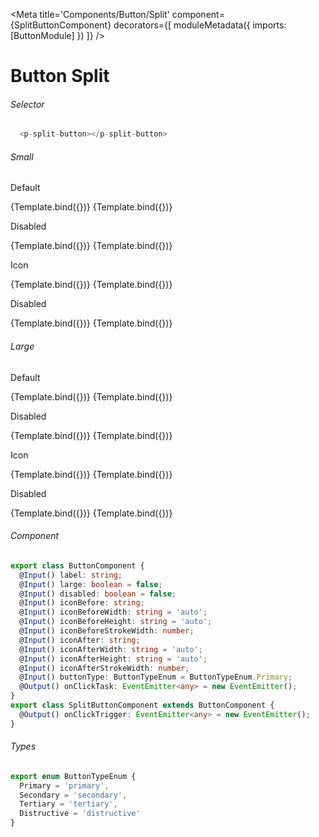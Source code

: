 

<Meta title='Components/Button/Split'
  component={SplitButtonComponent}
  decorators={[
    moduleMetadata({
      imports: [ButtonModule]
    })
  ]}
/>


# Button Split

###### Selector
```ts
  <p-split-button></p-split-button>
```

###### Small
<Canvas>
  <p className="story-title">Default</p>
  <Story name="Primary"
    args={{
      label: 'Label',
      buttonType: ButtonTypeEnum.Primary
    }}>
    {Template.bind({})}
  </Story>
    <Story name="Secondary"
    args={{
      label: 'Label',
      buttonType: ButtonTypeEnum.Secondary
    }}>
    {Template.bind({})}
  </Story>
  <p className="story-title">Disabled</p>
  <Story name="Primary Disabled"
    args={{
      label: 'Label',
      disabled: true,
      buttonType: ButtonTypeEnum.Primary
    }}>
    {Template.bind({})}
  </Story>
  <Story name="Secondary Disabled"
    args={{
      label: 'Label',
      disabled: true,
      buttonType: ButtonTypeEnum.Secondary
    }}>
    {Template.bind({})}
  </Story>
  <p className="story-title">Icon</p>
  <Story name="Primary With Icon"
    args={{
      label: 'Label',
      buttonType: ButtonTypeEnum.Primary,
      iconBefore: 'eye',
      iconBeforeWidth: '17'
    }}>
    {Template.bind({})}
  </Story>
  <Story name="Secondary With Icon"
    args={{
      label: 'Label',
      buttonType: ButtonTypeEnum.Secondary,
      iconBefore: 'eye',
      iconBeforeWidth: '17'
    }}>
    {Template.bind({})}
  </Story>
  <p className="story-title">Disabled</p>
  <Story name="Primary With Icon Disabled"
    args={{
      label: 'Label',
      disabled: true,
      buttonType: ButtonTypeEnum.Primary,
      iconBefore: 'eye',
      iconBeforeWidth: '17'
    }}>
    {Template.bind({})}
  </Story>
  <Story name="Secondary With Icon Disabled"
    args={{
      label: 'Label',
      disabled: true,
      buttonType: ButtonTypeEnum.Secondary,
      iconBefore: 'eye',
      iconBeforeWidth: '17'
    }}>
    {Template.bind({})}
  </Story>
</Canvas>

###### Large
<Canvas>
  <p className="story-title">Default</p>
  <Story name="Large Primary"
    args={{ 
      label: 'Label',
      large: true,
      buttonType: ButtonTypeEnum.Primary
    }}>
    {Template.bind({})}
  </Story>
    <Story name="Large Secondary"
    args={{
      label: 'Label',
      large: true,
      buttonType: ButtonTypeEnum.Secondary
    }}>
    {Template.bind({})}
  </Story>
  <p className="story-title">Disabled</p>
  <Story name="Large Primary Disabled"
    args={{
      label: 'Label',
      disabled: true,
      large: true,
      buttonType: ButtonTypeEnum.Primary
    }}>
    {Template.bind({})}
  </Story>
  <Story name="Large Secondary Disabled"
    args={{
      label: 'Label',
      disabled: true,
      large: true,
      buttonType: ButtonTypeEnum.Secondary
    }}>
    {Template.bind({})}
  </Story>
  <p className="story-title">Icon</p>
  <Story name="Large Primary With Icon"
    args={{
      label: 'Label',
      large: true,
      buttonType: ButtonTypeEnum.Primary,
      iconBefore: 'eye',
      iconBeforeWidth: '17'
    }}>
    {Template.bind({})}
  </Story>
  <Story name="Large Secondary With Icon"
    args={{
      label: 'Label',
      large: true,
      buttonType: ButtonTypeEnum.Secondary,
      iconBefore: 'eye',
      iconBeforeWidth: '17'
    }}>
    {Template.bind({})}
  </Story>
  <p className="story-title">Disabled</p>
  <Story name="Large Primary With Icon Disabled"
    args={{
      label: 'Label',
      disabled: true,
      large: true,
      buttonType: ButtonTypeEnum.Primary,
      iconBefore: 'eye',
      iconBeforeWidth: '17'
    }}>
    {Template.bind({})}
  </Story>
  <Story name="Large Secondary With Icon Disabled"
    args={{
      label: 'Label',
      disabled: true,
      large: true,
      buttonType: ButtonTypeEnum.Secondary,
      iconBefore: 'eye',
      iconBeforeWidth: '17'
    }}>
    {Template.bind({})}
  </Story>
</Canvas>

###### Component
```ts
export class ButtonComponent {
  @Input() label: string;
  @Input() large: boolean = false;
  @Input() disabled: boolean = false;
  @Input() iconBefore: string;
  @Input() iconBeforeWidth: string = 'auto';
  @Input() iconBeforeHeight: string = 'auto';
  @Input() iconBeforeStrokeWidth: number;
  @Input() iconAfter: string;
  @Input() iconAfterWidth: string = 'auto';
  @Input() iconAfterHeight: string = 'auto';
  @Input() iconAfterStrokeWidth: number;
  @Input() buttonType: ButtonTypeEnum = ButtonTypeEnum.Primary;
  @Output() onClickTask: EventEmitter<any> = new EventEmitter();
}
export class SplitButtonComponent extends ButtonComponent {
  @Output() onClickTrigger: EventEmitter<any> = new EventEmitter();
}
```

###### Types
```ts
export enum ButtonTypeEnum {
  Primary = 'primary',
  Secondary = 'secondary',
  Tertiary = 'tertiary',
  Distructive = 'distructive'
}
```
